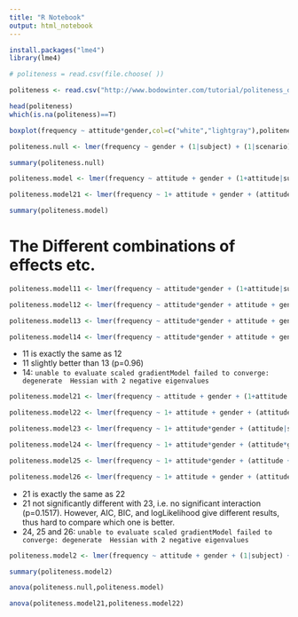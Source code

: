 ```yaml
---
title: "R Notebook"
output: html_notebook
---
```


```r

install.packages("lme4")
library(lme4)

# politeness = read.csv(file.choose( ))

politeness <- read.csv("http://www.bodowinter.com/tutorial/politeness_data.csv")

```


```r

head(politeness)
which(is.na(politeness)==T)

boxplot(frequency ~ attitude*gender,col=c("white","lightgray"),politeness)

politeness.null <- lmer(frequency ~ gender + (1|subject) + (1|scenario), data=politeness, REML = F)

summary(politeness.null)

politeness.model <- lmer(frequency ~ attitude + gender + (1+attitude|subject) + (1+attitude|scenario),data=politeness, REML=FALSE)

politeness.model21 <- lmer(frequency ~ 1+ attitude + gender + (attitude|subject) + (attitude|scenario),data=politeness, REML=FALSE)

summary(politeness.model)

```


# The Different combinations of effects etc.


```r
politeness.model11 <- lmer(frequency ~ attitude*gender + (1+attitude|subject) + (1+attitude|scenario),data=politeness, REML=FALSE)

politeness.model12 <- lmer(frequency ~ attitude*gender + attitude + gender + (1+attitude|subject) + (1+attitude|scenario),data=politeness, REML=FALSE)

politeness.model13 <- lmer(frequency ~ attitude*gender + attitude + gender + (1+attitude*gender|subject) + (1+attitude|scenario),data=politeness, REML=FALSE)

politeness.model14 <- lmer(frequency ~ attitude*gender + attitude + gender + (1+attitude*gender|subject) + (1+attitude*gender|scenario),data=politeness, REML=FALSE)
```
- 11 is exactly the same as 12
- 11 slightly better than 13 (p=0.96)
- 14: `unable to evaluate scaled gradientModel failed to converge: degenerate  Hessian with 2 negative eigenvalues`


```r
politeness.model21 <- lmer(frequency ~ attitude + gender + (1+attitude|subject) + (1+attitude|scenario),data=politeness, REML=FALSE)

politeness.model22 <- lmer(frequency ~ 1+ attitude + gender + (attitude|subject) + (attitude|scenario),data=politeness, REML=FALSE)

politeness.model23 <- lmer(frequency ~ 1+ attitude*gender + (attitude|subject) + (attitude|scenario),data=politeness, REML=FALSE)

politeness.model24 <- lmer(frequency ~ 1+ attitude*gender + (attitude*gender|subject) + (attitude|scenario),data=politeness, REML=FALSE)

politeness.model25 <- lmer(frequency ~ 1+ attitude*gender + (attitude + attitude*gender|subject) + (attitude|scenario),data=politeness, REML=FALSE)

politeness.model26 <- lmer(frequency ~ 1+ attitude + gender + (attitude*gender|subject) + (attitude|scenario),data=politeness, REML=FALSE)

```
- 21 is exactly the same as 22
- 21 not significantly different with 23, i.e. no significant interaction (p=0.1517). However, AIC, BIC, and logLikelihood give different results, thus hard to compare which one is better.
- 24, 25 and 26: `unable to evaluate scaled gradientModel failed to converge: degenerate  Hessian with 2 negative eigenvalues`


```r
politeness.model2 <- lmer(frequency ~ attitude + gender + (1|subject) +(1attitude|subject) + (1+attitude|scenario),data=politeness, REML=FALSE)

summary(politeness.model2)

anova(politeness.null,politeness.model)

anova(politeness.model21,politeness.model22)

```


